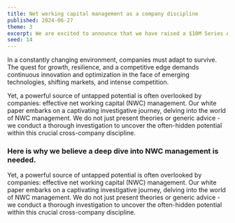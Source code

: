 ```yaml
---
title: Net working capital management as a company discipline
published: 2024-06-27
theme: 3
excerpt: We are excited to announce that we have raised a $10M Series A round led by XYZ Capital. This funding will help us accelerate our growth and expand our team.
seed: 14
---
```


In a constantly changing environment, companies must adapt to survive. The quest for growth, resilience, and a competitive edge demands continuous innovation and optimization in the face of emerging technologies, shifting markets, and intense competition.

Yet, a powerful source of untapped potential is often overlooked by companies: effective net working capital (NWC) management.
Our white paper embarks on a captivating investigative journey, delving into the world of NWC management. We do not just present theories or generic advice - we conduct a thorough investigation to uncover the often-hidden potential within this crucial cross-company discipline.

### Here is why we believe a deep dive into NWC management is needed.

Yet, a powerful source of untapped potential is often overlooked by companies: effective net working capital (NWC) management.
Our white paper embarks on a captivating investigative journey, delving into the world of NWC management. We do not just present theories or generic advice - we conduct a thorough investigation to uncover the often-hidden potential within this crucial cross-company discipline.
